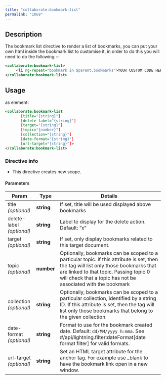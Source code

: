 ```yaml
---
title: "collaborate:bookmark-list"
permalink: "1069"
---
```


## Description

The bookmark list directive to render a list of bookmarks, you can put
your own html inside the bookmark list to customise it, in order to do
this you will need to do the following :-

```xml
<collaborate:bookmark-list>
     <li ng-repeat="bookmark in $parent.bookmarks">YOUR CUSTOM CODE HERE</li>
</collaborate:bookmark-list>
```

## Usage

as element:

```xml
<collaborate:bookmark-list
       [title="{string}"]
       [delete-label="{string}"]
       [target="{string}"]
       [topic="{number}"]
       [collection="{string}"]
       [date-format="{string}"]
       [url-target="{string}"]>
</collaborate:bookmark-list>
```

### Directive info

* This directive creates new scope.

#### Parameters

| Param | Type | Details |
| --- | --- | --- |
| title  *(optional)* | **string** | If set, title will be used displayed above bookmarks |
| delete-label  *(optional)* | **string** | Label to display for the delete action. Default: “x” |
| target  *(optional)* | **string** | If set, only display bookmarks related to this target document. |
| topic  *(optional)* | **number** | Optionally, bookmarks can be scoped to a particular topic. If this attribute is set, then the tag will list only those bookmarks that are linked to that topic. Passing topic 0 will check that a topic has not be associated with the bookmark |
| collection  *(optional)* | **string** | Optionally, bookmarks can be scoped to a particular collection, identified by a string ID. If this attribute is set, then the tag will list only those bookmarks that belong to the given collection. |
| date-format  *(optional)* | **string** | Format to use for the bookmark created date. Default: `dd/MM/yyyy h:mma`. See #/api/lightning.filter:dateFormat[date format filter] for valid formats. |
| url-target  *(optional)* | **string** | Set an HTML target attribute for the anchor tag. For example use _blank to have the bookmark link open in a new window. |